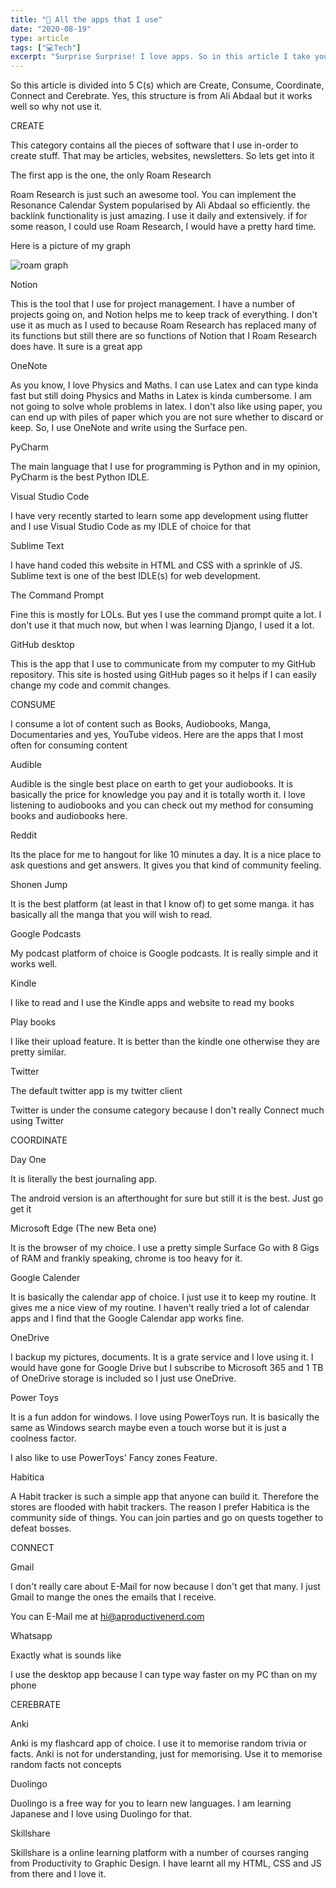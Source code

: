 ```yaml
---
title: "📲 All the apps that I use"
date: "2020-08-19"
type: article
tags: ["💻Tech"]
excerpt: "Surprise Surprise! I love apps. So in this article I take you though some of my favourite apps"
---
```


So this article is divided into 5 C(s) which are Create, Consume,
Coordinate, Connect and Cerebrate. Yes, this structure is from Ali Abdaal
but it works well so why not use it.

CREATE

This category contains all the pieces of software that I use in-order to
create stuff. That may be articles, websites, newsletters. So lets get
into it

The first app is the one, the only Roam Research

Roam Research is just such an awesome tool. You can implement the
Resonance Calendar System popularised by Ali Abdaal so efficiently.
the backlink functionality is just amazing. I use it daily and
extensively. if for some reason, I could use Roam Research, I would
have a pretty hard time.

Here is a picture of my graph

![roam graph](../images/roam-graph.png)

Notion

This is the tool that I use for project management. I have a number of
projects going on, and Notion helps me to keep track of everything. I
don&#39;t use it as much as I used to because Roam Research has
replaced many of its functions but still there are so functions of
Notion that I Roam Research does have. It sure is a great app

OneNote

As you know, I love Physics and Maths. I can use Latex and can type
kinda fast but still doing Physics and Maths in Latex is kinda
cumbersome. I am not going to solve whole problems in latex. I
don&#39;t also like using paper, you can end up with piles of paper
which you are not sure whether to discard or keep. So, I use OneNote
and write using the Surface pen.

PyCharm

The main language that I use for programming is Python and in my
opinion, PyCharm is the best Python IDLE.

Visual Studio Code

I have very recently started to learn some app development using
flutter and I use Visual Studio Code as my IDLE of choice for that

Sublime Text

I have hand coded this website in HTML and CSS with a sprinkle of JS.
Sublime text is one of the best IDLE(s) for web development.

The Command Prompt

Fine this is mostly for LOLs. But yes I use the command prompt quite a
lot. I don&#39;t use it that much now, but when I was learning Django,
I used it a lot.

GitHub desktop

This is the app that I use to communicate from my computer to my
GitHub repository. This site is hosted using GitHub pages so it helps
if I can easily change my code and commit changes.

CONSUME

I consume a lot of content such as Books, Audiobooks, Manga, Documentaries
and yes, YouTube videos. Here are the apps that I most often for consuming
content

Audible

Audible is the single best place on earth to get your audiobooks. It
is basically the price for knowledge you pay and it is totally worth
it. I love listening to audiobooks and you can check out my method for
consuming books and audiobooks here.

Reddit

Its the place for me to hangout for like 10 minutes a day. It is a
nice place to ask questions and get answers. It gives you that kind of
community feeling.

Shonen Jump

It is the best platform (at least in that I know of) to get some
manga. it has basically all the manga that you will wish to read.

Google Podcasts

My podcast platform of choice is Google podcasts. It is really simple
and it works well.

Kindle

I like to read and I use the Kindle apps and website to read my books

Play books

I like their upload feature. It is better than the kindle one
otherwise they are pretty similar.

Twitter

The default twitter app is my twitter client

Twitter is under the consume category because I don&#39;t really
Connect much using Twitter

COORDINATE

Day One

It is literally the best journaling app.

The android version is an afterthought for sure but still it is the
best. Just go get it

Microsoft Edge (The new Beta one)

It is the browser of my choice. I use a pretty simple Surface Go with
8 Gigs of RAM and frankly speaking, chrome is too heavy for it.

Google Calender

It is basically the calendar app of choice. I just use it to keep my
routine. It gives me a nice view of my routine. I haven&#39;t really
tried a lot of calendar apps and I find that the Google Calendar app
works fine.

OneDrive

I backup my pictures, documents. It is a grate service and I love
using it. I would have gone for Google Drive but I subscribe to
Microsoft 365 and 1 TB of OneDrive storage is included so I just use
OneDrive.

Power Toys

It is a fun addon for windows. I love using PowerToys run. It is
basically the same as Windows search maybe even a touch worse but it
is just a coolness factor.

I also like to use PowerToys&#39; Fancy zones Feature.

Habitica

A Habit tracker is such a simple app that anyone can build it.
Therefore the stores are flooded with habit trackers. The reason I
prefer Habitica is the community side of things. You can join parties
and go on quests together to defeat bosses.

CONNECT

Gmail

I don&#39;t really care about E-Mail for now because I don&#39;t get
that many. I just Gmail to mange the ones the emails that I receive.

You can E-Mail me at hi@aproductivenerd.com

Whatsapp

Exactly what is sounds like

I use the desktop app because I can type way faster on my PC than on
my phone

CEREBRATE

Anki

Anki is my flashcard app of choice. I use it to memorise random trivia
or facts. Anki is not for understanding, just for memorising. Use it
to memorise random facts not concepts

Duolingo

Duolingo is a free way for you to learn new languages. I am learning
Japanese and I love using Duolingo for that.

Skillshare

Skillshare is a online learning platform with a number of courses
ranging from Productivity to Graphic Design. I have learnt all my
HTML, CSS and JS from there and I love it.
